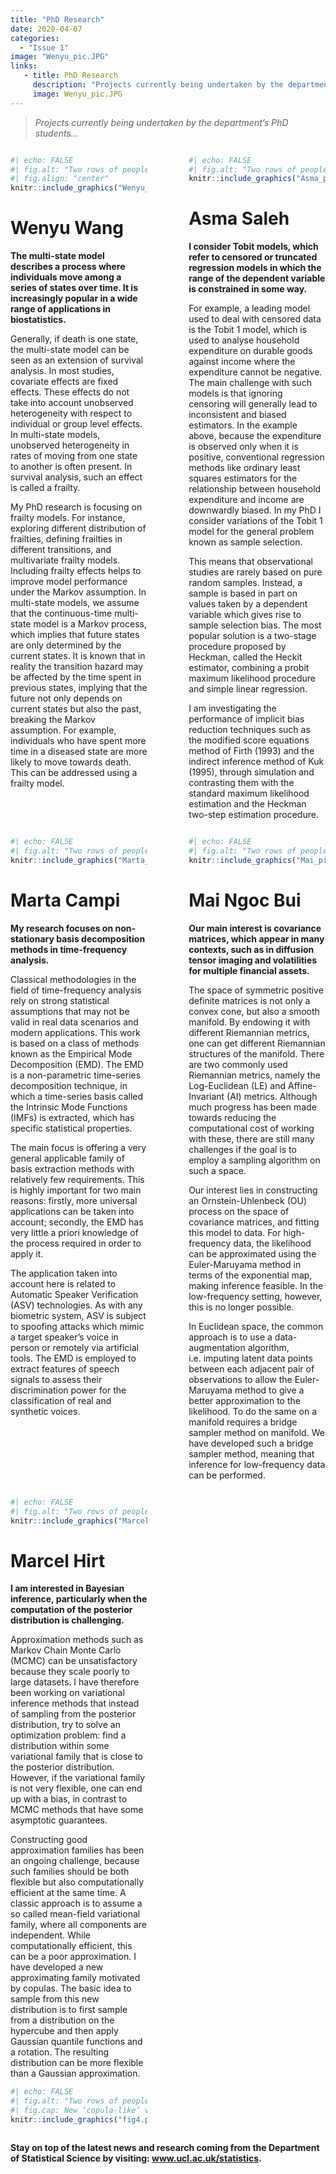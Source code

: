 ```yaml
---
title: "PhD Research"
date: 2020-04-07
categories:
  - "Issue 1"
image: "Wenyu_pic.JPG" 
links: 
   - title: PhD Research
     description: "Projects currently being undertaken by the department’s PhD students… " 
     image: Wenyu_pic.JPG
---
```


> *Projects currently being undertaken by the department’s PhD students…*



:::: {.columns}

::: {.column width="45%"}

```r
#| echo: FALSE
#| fig.alt: "Two rows of people in karting attire and mostly with happy faces."
#| fig.align: "center"
knitr::include_graphics("Wenyu_pic.JPG")
```

# Wenyu Wang

**The multi-state model describes a process where individuals move among a series of states over time. It is increasingly popular in a wide range of applications in biostatistics.** 

Generally, if death is one state, the multi-state model can be seen as an extension of survival analysis. In most studies, covariate effects are fixed effects. These effects do not take into account unobserved heterogeneity with respect to individual or group level effects. In multi-state models, unobserved heterogeneity in rates of moving from one state to another is often present. In survival analysis, such an effect is called a frailty. 

My PhD research is focusing on frailty models. For instance, exploring different distribution of frailties, defining frailties in different transitions, and multivariate frailty models. Including frailty effects helps to improve model performance under the Markov assumption. 
In multi-state models, we assume that the continuous-time multi-state model is a Markov process, which implies that future states are only determined by the current states. It is known that in reality the transition hazard may be affected by the time spent in previous states, implying that the future not only depends on current states but also the past, breaking the Markov assumption. For example, individuals who have spent more time in a diseased state are more likely to move towards death. This can be addressed using a frailty model.


:::

::: {.column width="5%"}
<!-- empty column to create gap -->
:::

::: {.column width="45%"}

```r
#| echo: FALSE
#| fig.alt: "Two rows of people in karting attire and mostly with happy faces."
knitr::include_graphics("Asma_pic.jpg")
```

# Asma Saleh

**I consider Tobit models, which refer to censored or truncated regression models in which the range of the dependent variable is constrained in some way.**

For example, a leading model used to deal with censored data is the Tobit 1 model, which is used to analyse household expenditure on durable goods against income where the expenditure cannot be negative. The main challenge with such models is that ignoring censoring will generally lead to inconsistent and biased estimators. In the example above, because the expenditure is observed only when it is positive, conventional regression methods like ordinary least squares estimators for the relationship between household expenditure and income are downwardly biased. 
In my PhD I consider variations of the Tobit 1 model for the general problem known as sample selection. 

This means that observational studies are rarely based on pure random samples. Instead, a sample is based in part on values taken by a dependent variable which gives rise to sample selection bias. The most popular solution is a two-stage procedure proposed by Heckman, called the Heckit estimator, combining a probit maximum likelihood procedure and simple linear regression. 

I am investigating the performance of implicit bias reduction techniques such as the modified score equations method of Firth (1993) and the indirect inference method of Kuk (1995), through simulation and contrasting them with the standard maximum likelihood estimation and the Heckman two-step estimation procedure. 


:::

::::


:::: {.columns}

::: {.column width="45%"}

```r
#| echo: FALSE
#| fig.alt: "Two rows of people in karting attire and mostly with happy faces."
knitr::include_graphics("Marta_pic.jpg")
```

# Marta Campi

**My research focuses on non-stationary basis decomposition methods in time-frequency analysis.**

Classical methodologies in the field of time-frequency analysis rely on strong statistical assumptions that may not be valid in real data scenarios and modern applications. This work is based on a class of methods known as the Empirical Mode Decomposition (EMD). The EMD is a non-parametric time-series decomposition technique, in which a time-series basis called the Intrinsic Mode Functions (IMFs) is extracted, which has specific statistical properties. 

The main focus is offering a very general applicable family of basis extraction methods with relatively few requirements. This is highly important for two main reasons: firstly, more universal applications can be taken into account; secondly, the EMD has very little a priori knowledge of the process required in order to apply it. 

The application taken into account here is related to Automatic Speaker Verification (ASV) technologies. As with any biometric system, ASV is subject to spoofing attacks which mimic a target speaker's voice in person or remotely via artificial tools. The EMD is employed to extract features of speech signals to assess their discrimination power for the classification of real and synthetic voices.


:::

::: {.column width="5%"}
<!-- empty column to create gap -->
:::

::: {.column width="45%"}

```r
#| echo: FALSE
#| fig.alt: "Two rows of people in karting attire and mostly with happy faces."
knitr::include_graphics("Mai_pic.jpg")
```

# Mai Ngoc Bui

**Our main interest is covariance matrices, which appear in many contexts, such as in diffusion tensor imaging and volatilities for multiple financial assets.**

The space of symmetric positive definite matrices is not only a convex cone, but also a smooth manifold. By endowing it with different Riemannian metrics, one can get different Riemannian structures of the manifold. There are two commonly used Riemannian metrics, namely the Log-Euclidean (LE) and Affine-Invariant (AI) metrics. Although much progress has been made towards reducing the computational cost of working with these, there are still many challenges if the goal is to employ a sampling algorithm on such a space.  

Our interest lies in constructing an Ornstein-Uhlenbeck (OU) process on the space of covariance matrices, and fitting this model to data. For high-frequency data, the likelihood can be approximated using the Euler-Maruyama method in terms of the exponential map, making inference feasible. In the low-frequency setting, however, this is no longer possible. 

In Euclidean space, the common approach is to use a data-augmentation algorithm, i.e. imputing latent data points between each adjacent pair of observations to allow the Euler-Maruyama method to give a better approximation to the likelihood. To do the same on a manifold requires a bridge sampler method on manifold. We have developed such a bridge sampler method, meaning that inference for low-frequency data can be performed. 


:::

::::

:::: {.columns}

::: {.column width="45%"}

```r
#| echo: FALSE
#| fig.alt: "Two rows of people in karting attire and mostly with happy faces."
knitr::include_graphics("Marcel_pic.png")
```

# Marcel Hirt

**I am interested in Bayesian inference, particularly when the computation of the posterior distribution is challenging.** 

Approximation methods such as Markov Chain Monte Carlo (MCMC) can be unsatisfactory because they scale poorly to large datasets. I have therefore been working on variational inference methods that instead of sampling from the posterior distribution, try to solve an optimization problem: find a distribution within some variational family that is close to the posterior distribution. However, if the variational family is not very flexible, one can end up with a bias, in contrast to MCMC methods that have some asymptotic guarantees.  

Constructing good approximation families has been an ongoing challenge, because such families should be both flexible but also computationally efficient at the same time. A classic approach is to assume a so called mean-field variational family, where all components are independent. While computationally efficient, this can be a poor approximation. I have developed a new approximating family motivated by copulas. The basic idea to sample from this new distribution is to first sample from a distribution on the hypercube and then apply Gaussian quantile functions and a rotation. The resulting distribution can be more flexible than a Gaussian approximation.

```r
#| echo: FALSE
#| fig.alt: "Two rows of people in karting attire and mostly with happy faces."
#| fig.cap: New ‘copula-like’ variational family approximation
knitr::include_graphics("fig4.png")
```

:::

::: {.column width="5%"}
<!-- empty column to create gap -->
:::

::: {.column width="45%"}

<!--another empty column-->

:::

::::


**Stay on top of the latest news and research coming from the Department of Statistical Science by visiting: [www.ucl.ac.uk/statistics](https://www.ucl.ac.uk/statistics).**